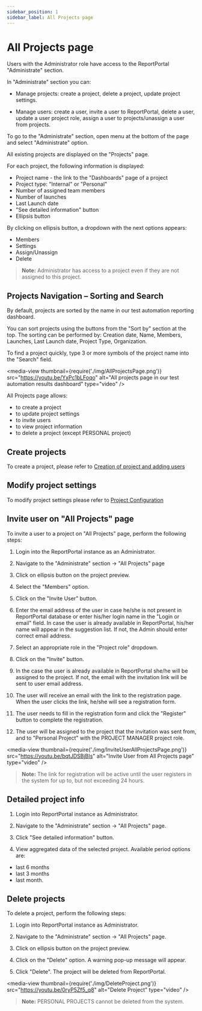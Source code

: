 ```yaml
---
sidebar_position: 1
sidebar_label: All Projects page
---
```


# All Projects page

Users with the Administrator role have access to the ReportPortal "Administrate" section.

In "Administrate" section you can:

- Manage projects: create a project, delete a project, update project settings.

- Manage users: create a user, invite a user to ReportPortal, delete a user, update a user project role, assign a user to projects/unassign a user from
projects.

To go to the "Administrate" section, open menu at the bottom of the page and select "Administrate" option.

All existing projects are displayed on the "Projects" page.

For each project, the following information is displayed:

- Project name - the link to the "Dashboards" page of a project
- Project type: "Internal" or "Personal"
- Number of assigned team members
- Number of launches
- Last Launch date
- "See detailed information" button
- Ellipsis button

By clicking on ellipsis button, a dropdown with the next options appears:

- Members
- Settings
- Assign/Unassign
- Delete

>**Note:**
Administrator has access to a project even if they are not assigned to this project.

## Projects Navigation – Sorting and Search

By default, projects are sorted by the name in our test automation reporting dashboard.

You can sort projects using the buttons from the "Sort by" section at the top.
The sorting can be performed by: Creation date, Name, Members, Launches, Last Launch date, Project Type, Organization.

To find a project quickly, type 3 or more symbols of the project name into the
"Search" field.

<media-view thumbnail={require('./img/AllProjectsPage.png')} src="https://youtu.be/YxPc1bLFoqo" alt="All projects page in our test automation results dashboard" type="video" />

All Projects page allows:
 - to create a project
 - to update project settings
 - to invite users
 - to view project information
 - to delete a project (except PERSONAL project)

## Create projects

To create a project, please refer to [Creation of project and adding users](/reportportal-configuration/CreationOfProjectAndAddingUsers)

## Modify project settings

To modify project settings please refer to [Project Configuration](/reportportal-configuration/ProjectConfiguration)

## Invite user on "All Projects" page

To invite a user to a project on "All Projects" page, perform the following steps:

1. Login into the ReportPortal instance as an Administrator.

2. Navigate to the "Administrate" section -\> "All Projects" page

3. Click on ellipsis button on the project preview.

4. Select the "Members" option.

5. Click on the "Invite User" button.

6. Enter the email address of the user in case he/she is not present in ReportPortal database
 or enter his/her login name in the "Login or email" field. In case the user is already available in ReportPortal, his/her name will appear in the suggestion list.
If not, the Admin should enter correct email address.

7. Select an appropriate role in the "Project role" dropdown.

8. Click on the "Invite" button.

9. In the case the user is already available in ReportPortal she/he will be assigned to the project.
If not, the email with the invitation link will be sent to user email address.

10. The user will receive an email with the link to the registration page.
When the user clicks the link, he/she will see a registration form.

11. The user needs to fill in the registration form and click the "Register"
button to complete the registration.

12. The user will be assigned to the project that the invitation was sent from, and to "Personal Project" with the PROJECT
 MANAGER project role.

<media-view thumbnail={require('./img/InviteUserAllProjectsPage.png')} src="https://youtu.be/bqtJDSBjBIs" alt="Invite User from All Projects page" type="video" />

>**Note:**
The link for registration will be active until the user registers in the system for up to,
but not exceeding 24 hours.

## Detailed project info

1. Login into ReportPortal instance as Administrator.

2. Navigate to the "Administrate" section -\> "All Projects" page.

3. Click "See detailed information" button.

4. View aggregated data of the selected project. Available period options are:
 - last 6 months
 - last 3 months
 - last month.

## Delete projects

To delete a project, perform the following steps:

1. Login into ReportPortal instance as Administrator.

2. Navigate to the "Administrate" section -\> "All Projects" page.

3. Click on ellipsis button on the project preview.

4. Click on the "Delete" option. A warning pop-up message will appear.

5. Click "Delete". The project will be deleted from ReportPortal.

<media-view thumbnail={require('./img/DeleteProject.png')} src="https://youtu.be/0ryP5Zf5_q8" alt="Delete Project" type="video" />

>**Note:**
PERSONAL PROJECTS cannot be deleted from the system.
